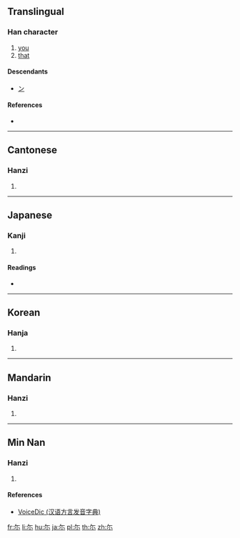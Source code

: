 {{also|爾}}
==Translingual==

===Han character===
{{Han char|rn=42|rad=小|as=02|sn=5|four=|canj=OF,XOF|ids=⿱𠂉小}}

# [[you]]
# [[that]]

====Descendants====
* [[ン]]

====References====
* {{Han ref|kx=0297.010|dkj=07478|hdz=10562.010|uh=5C13|ud=23571}}

----

==Cantonese==

===Hanzi===
{{yue-hanzi|jyut=[[ji5]]|y=yi5}}

# {{defn|lang=yue|sort=小02}}

----

==Japanese==

===Kanji===
{{ja-kanji|grade=|rs=小02}}

# {{defn|lang=ja|sort=小02}}

====Readings====
* {{ja-readings|on=[[じ]] (ji), [[に]] (ni)|kun=[[なんじ]] (nanji), [[その]] (sono), [[しかり]] (shikari)}}

----

==Korean==

===Hanja===
{{ko-hanja|hangeul=이|rv=i|mr=i}}

# {{defn|lang=ko|sort=小02}}

----

==Mandarin==

===Hanzi===
{{cmn-hanzi|pin=[[ěr]] ([[er3]])|wg=erh<sup>3</sup>}}

# {{defn|lang=cmn|sort=小02}}

----

==Min Nan==

===Hanzi===
{{nan-hanzi|tlpa=[[lí]] (li<sup>2</sup>)|gd=li<sup>3</sup>}}

# {{defn|lang=nan|sort=小02}}

====References====
* [http://cn.voicedic.com/ VoiceDic (汉语方言发音字典)]

[[fr:尓]]
[[li:尓]]
[[hu:尓]]
[[ja:尓]]
[[pl:尓]]
[[th:尓]]
[[zh:尓]]